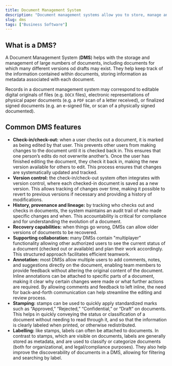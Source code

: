 ```yaml
---
title: Document Management System
description: "Document management systems allow you to store, manage and track documents (both physical and digital)"
slug: dms
tags: ["Business Software"]
---
```


## What is a DMS?

A Document Management System (**DMS**) helps with the storage and management of large numbers of documents, including documents for which many different versions od drafts may exist. They help keep track of the information contained within documents, storing information as metadata associated with each document.

Records in a document management system may correspond to editable digital originals of files (e.g. `DOCX` files), electronic representations of physical paper documents (e.g. a `PDF` scan of a letter received), or finalized signed documents (e.g. an e-signed file, or scan of a physically signed documented).

## Common DMS features

- **Check-in/check-out:** when a user checks out a document, it is marked as being edited by that user. This prevents other users from making changes to the document until it is checked back in. This ensures that one person’s edits do not overwrite another’s. Once the user has finished editing the document, they check it back in, making the new version available for others to edit. This process ensures that changes are systematically updated and tracked.
- **Version control:** the check-in/check-out system often integrates with version control, where each checked-in document is saved as a new version. This allows tracking of changes over time, making it possible to revert to previous versions if necessary and providing a history of modifications.
- **History, provenance and lineage:** by tracking who checks out and checks in documents, the system maintains an audit trail of who made specific changes and when. This accountability is critical for compliance and for understanding the evolution of a document.
- **Recovery capabilities:** when things go wrong, DMSs can allow older versions of documents to be recovered.
- **Supporting collaboration:** many DMSs contain "multiplayer" functionality allowing other authorized users to see the current status of a document (checked out or available) and plan their work accordingly. This structured approach facilitates efficient teamwork.
- **Annotation:** most DMSs allow multiple users to add comments, notes, and suggestions directly on the document, enabling team members to provide feedback without altering the original content of the document. Inline annotations can be attached to specific parts of a document, making it clear why certain changes were made or what further actions are required. By allowing comments and feedback to left inline, the need for back-and-forth communication can help streamline the editing and review process.
- **Stamping:** stamps can be used to quickly apply standardized marks such as “Approved,” “Rejected,” “Confidential,” or “Draft” on documents. This helps in quickly conveying the status or classification of a document without needing to read through it, and so that the information is clearly labeled when printed, or otherwise redistributed.
- **Labelling:** like stamps, labels can often be attached to documents. In contrast to stamps, which are visible on documents, labels are generally stored as metadata, and are used to classify or categorize documents (both for organizational, and legal/compliance purposes). They also help improve the discoverability of documents in a DMS, allowing for filtering and searching by label.
